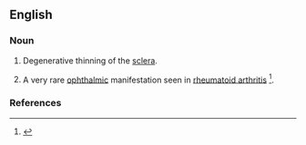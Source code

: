 ==English==

===Noun===
{{en-noun|-|s}}

# {{context|medicine|lang=en}} Degenerative thinning of the [[sclera]].
# {{context|medicine|lang=en}} A very rare [[ophthalmic]] manifestation seen in [[rheumatoid arthritis]] <ref>{{reference-journal|author= Wu CC, Yu HC, Yen JH, Tsai WC, Liu HW.|title=Rare extra-articular manifestation of rheumatoid arthritis: scleromalacia perforans.|journal= Kaohsiung J Med Sci|volume= 21|issue=5|pages=233-235|year=2005|pmid=15960070|}}</ref>.

===References===
<references />